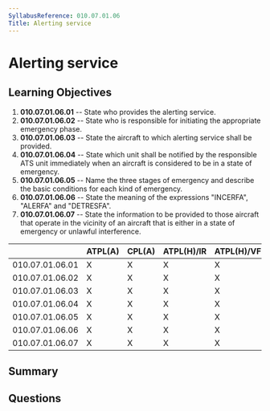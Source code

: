 ```yaml
---
SyllabusReference: 010.07.01.06
Title: Alerting service
---
```


# Alerting service

## Learning Objectives

1.  **010.07.01.06.01** -- State who provides the alerting service.
2.  **010.07.01.06.02** -- State who is responsible for initiating the
    appropriate emergency phase.
3.  **010.07.01.06.03** -- State the aircraft to which alerting service shall be
    provided.
4.  **010.07.01.06.04** -- State which unit shall be notified by the responsible
    ATS unit immediately when an aircraft is considered to be in a state of
    emergency.
5.  **010.07.01.06.05** -- Name the three stages of emergency and describe the
    basic conditions for each kind of emergency.
6.  **010.07.01.06.06** -- State the meaning of the expressions "INCERFA",
    "ALERFA" and "DETRESFA".
7.  **010.07.01.06.07** -- State the information to be provided to those aircraft
    that operate in the vicinity of an aircraft that is either in a state of
    emergency or unlawful interference.

|                 | ATPL(A) | CPL(A) | ATPL(H)/IR | ATPL(H)/VFR | CPL(H) | IR | CBIR(A) |
| --------------- | ------- | ------ | ---------- | ----------- | ------ | -- | ------- |
| 010.07.01.06.01 | X       | X      | X          | X           | X      |    |         |
| 010.07.01.06.02 | X       | X      | X          | X           | X      |    |         |
| 010.07.01.06.03 | X       | X      | X          | X           | X      |    |         |
| 010.07.01.06.04 | X       | X      | X          | X           | X      |    |         |
| 010.07.01.06.05 | X       | X      | X          | X           | X      |    |         |
| 010.07.01.06.06 | X       | X      | X          | X           | X      |    |         |
| 010.07.01.06.07 | X       | X      | X          | X           | X      |    |         |

## Summary

## Questions
